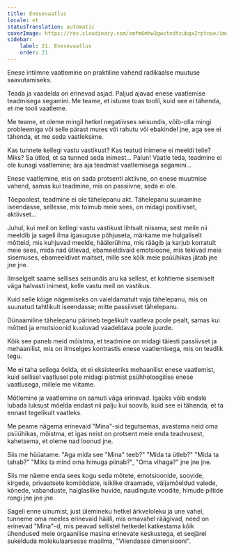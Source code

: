 ```yaml
---
title: Enesevaatlus
locale: et
statusTranslation: automatic
coverImage: https://res.cloudinary.com/xmfm6mhw3gwctndtcubgx2rptnae/image/upload/v1740468922/small_cover_tratado_de_psicologia_revolucionaria_a4c0dca4e0.webp
sidebar:
    label: 21. Enesevaatlus
    order: 21
---
```

Enese intiimne vaatlemine on praktiline vahend radikaalse muutuse saavutamiseks.

Teada ja vaadelda on erinevad asjad. Paljud ajavad enese vaatlemise teadmisega segamini. Me teame, et istume toas toolil, kuid see ei tähenda, et me tooli vaatleme.

Me teame, et oleme mingil hetkel negatiivses seisundis, võib-olla mingi probleemiga või selle pärast mures või rahutu või ebakindel jne, aga see ei tähenda, et me seda vaatleksime.

Kas tunnete kellegi vastu vastikust? Kas teatud inimene ei meeldi teile? Miks? Sa ütled, et sa tunned seda inimest... Palun! Vaatle teda, teadmine ei ole kunagi vaatlemine; ära aja teadmist vaatlemisega segamini...

Enese vaatlemine, mis on sada protsenti aktiivne, on enese muutmise vahend, samas kui teadmine, mis on passiivne, seda ei ole.

Tõepoolest, teadmine ei ole tähelepanu akt. Tähelepanu suunamine iseendasse, sellesse, mis toimub meie sees, on midagi positiivset, aktiivset...

Juhul, kui meil on kellegi vastu vastikust lihtsalt niisama, sest meile nii meeldib ja sageli ilma igasuguse põhjuseta, märkame me hulgaliselt mõtteid, mis kuhjuvad meelde, häälerühma, mis räägib ja karjub korratult meie sees, mida nad ütlevad, ebameeldivaid emotsioone, mis tekivad meie sisemuses, ebameeldivat maitset, mille see kõik meie psüühikas jätab jne jne jne.

Ilmselgelt saame sellises seisundis aru ka sellest, et kohtleme sisemiselt väga halvasti inimest, kelle vastu meil on vastikus.

Kuid selle kõige nägemiseks on vaieldamatult vaja tähelepanu, mis on suunatud tahtlikult iseendasse; mitte passiivset tähelepanu.

Dünaamiline tähelepanu pärineb tegelikult vaatleva poole pealt, samas kui mõtted ja emotsioonid kuuluvad vaadeldava poole juurde.

Kõik see paneb meid mõistma, et teadmine on midagi täiesti passiivset ja mehaanilist, mis on ilmselges kontrastis enese vaatlemisega, mis on teadlik tegu.

Me ei taha sellega öelda, et ei eksisteeriks mehaanilist enese vaatlemist, kuid sellisel vaatlusel pole midagi pistmist psühholoogilise enese vaatlusega, millele me viitame.

Mõtlemine ja vaatlemine on samuti väga erinevad. Igaüks võib endale lubada luksust mõelda endast nii palju kui soovib, kuid see ei tähenda, et ta ennast tegelikult vaatleks.

Me peame nägema erinevaid "Mina"-sid tegutsemas, avastama neid oma psüühikas, mõistma, et igas neist on protsent meie enda teadvusest, kahetsema, et oleme nad loonud jne.

Siis me hüüatame. "Aga mida see "Mina" teeb?" "Mida ta ütleb?" "Mida ta tahab?" "Miks ta mind oma himuga piinab?", "Oma vihaga?" jne jne jne.

Siis me näeme enda sees kogu seda mõtete, emotsioonide, soovide, kirgede, privaatsete komöödiate, isiklike draamade, väljamõeldud valede, kõnede, vabanduste, haiglaslike huvide, naudingute voodite, himude piltide rongi jne jne jne.

Sageli enne uinumist, just ülemineku hetkel ärkveloleku ja une vahel, tunneme oma meeles erinevaid hääli, mis omavahel räägivad, need on erinevad "Mina"-d, mis peavad sellistel hetkedel katkestama kõik ühendused meie orgaanilise masina erinevate keskustega, et seejärel sukelduda molekulaarsesse maailma, "Viiendasse dimensiooni".

